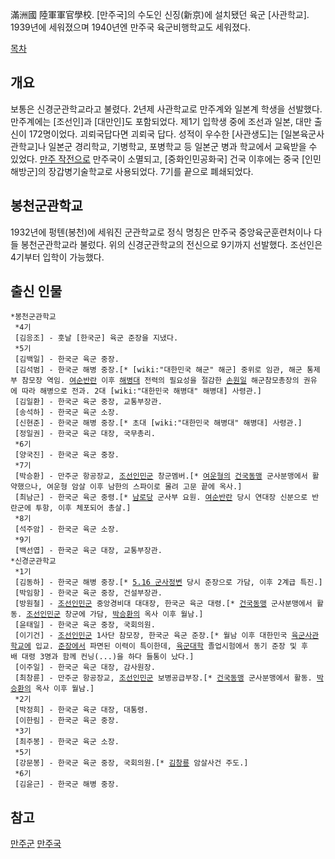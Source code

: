 滿洲國 陸軍軍官學校. [만주국]의 수도인 신징(新京)에 설치됐던 육군 [사관학교]. 1939년에 세워졌으며 1940년엔 만주국 육군비행학교도 세워졌다.

[[목차]]
== 개요 ==
보통은 신경군관학교라고 불렸다. 2년제 사관학교로 만주계와 일본계 학생을 선발했다. 만주계에는 [조선인]과 [대만인]도 포함되었다. 제1기 입학생 중에 조선과 일본, 대만 출신이 172명이었다. 괴뢰국답다면 괴뢰국 답다. 성적이 우수한 [사관생도]는 [일본육군사관학교]나 일본군 경리학교, 기병학교, 포병학교 등 일본군 병과 학교에서 교육받을 수 있었다. [[만주 작전]]으로 만주국이 소멸되고, [중화인민공화국] 건국 이후에는 중국 [인민해방군]의 장갑병기술학교로 사용되었다. 7기를 끝으로 폐쇄되었다.

== 봉천군관학교 ==
1932년에 펑톈(봉천)에 세워진 군관학교로 정식 명칭은 만주국 중앙육군훈련처이나 다들 봉천군관학교라 불렀다. 위의 신경군관학교의 전신으로 9기까지 선발했다. 조선인은 4기부터 입학이 가능했다.

== 출신 인물 ==
 *봉천군관학교
  *4기 
  [김응조] - 훗날 [한국군] 육군 준장을 지냈다.
  *5기 
  [김백일] - 한국군 육군 중장.
  [김석범] - 한국군 해병 중장.[* [wiki:"대한민국 해군" 해군] 중위로 임관, 해군 통제부 참모장 역임. [[여순반란]] 이후 [[해병대]] 전력의 필요성을 절감한 [[손원일]] 해군참모총장의 권유에 따라 해병으로 전과. 2대 [wiki:"대한민국 해병대" 해병대] 사령관.] 
  [김일환] - 한국군 육군 중장, 교통부장관.
  [송석하] - 한국군 육군 소장.
  [신현준] - 한국군 해병 중장.[* 초대 [wiki:"대한민국 해병대" 해병대] 사령관.]
  [정일권] - 한국군 육군 대장, 국무총리.
  *6기
  [양국진] - 한국군 육군 중장.
  *7기
  [박승환] - 만주군 항공장교, [[조선인민군]] 창군멤버.[* [[여운형]]의 [[건국동맹]] 군사분맹에서 활약했으나, 여운형 암살 이후 남한의 스파이로 몰려 고문 끝에 옥사.]
  [최남근] - 한국군 육군 중령.[* [[남로당]] 군사부 요원. [[여순반란]] 당시 연대장 신분으로 반란군에 투항, 이후 체포되어 총살.] 
  *8기
  [석주암] - 한국군 육군 소장.
  *9기
  [백선엽] - 한국군 육군 대장, 교통부장관.
 *신경군관학교
  *1기
  [김동하] - 한국군 해병 중장.[* [[5.16 군사정변]] 당시 준장으로 가담, 이후 2계급 특진.]
  [박임항] - 한국군 육군 중장, 건설부장관.
  [방원철] - [[조선인민군]] 중앙경비대 대대장, 한국군 육군 대령.[* [[건국동맹]] 군사분맹에서 활동. [[조선인민군]] 창군에 가담, [[박승환]]의 옥사 이후 월남.] 
  [윤태일] - 한국군 육군 중장, 국회의원.
  [이기건] - [[조선인민군]] 1사단 참모장, 한국군 육군 준장.[* 월남 이후 대한민국 [[육군사관학교]]에 입교. [[준장]]에서 파면된 이력이 특이한데, [[육군대학]] 졸업시험에서 동기 준장 및 후배 대령 3명과 함께 컨닝(...)을 하다 들통이 났다.]
  [이주일] - 한국군 육군 대장, 감사원장.
  [최창륜] - 만주군 항공장교, [[조선인민군]] 보병공급부장.[* [[건국동맹]] 군사분맹에서 활동. [[박승환]]의 옥사 이후 월남.] 
  *2기
  [박정희] - 한국군 육군 대장, 대통령.
  [이한림] - 한국군 육군 중장.
  *3기
  [최주봉] - 한국군 육군 소장.
  *5기
  [강문봉] - 한국군 육군 중장, 국회의원.[* [[김창룡]] 암살사건 주도.]
  *6기
  [김윤근] - 한국군 해병 중장.

== 참고 ==
[[만주군]]
[[만주국]]


